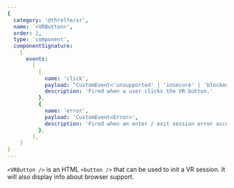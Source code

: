 ```yaml
---
{
  category: '@threlte/xr',
  name: '<VRButton>',
  order: 2,
  type: 'component',
  componentSignature:
    {
      events:
        [
          {
            name: 'click',
            payload: "CustomEvent<'unsupported' | 'insecure' | 'blocked' | 'supported'>",
            description: 'Fired when a user clicks the VR button.'
          },
          {
            name: 'error',
            payload: 'CustomEvent<Error>',
            description: 'Fired when an enter / exit session error occurs.'
          },
        ],
    }
}
---
```


`<VRButton />` is an HTML `<button />` that can be used to init a VR session. It will also display info about browser support.
